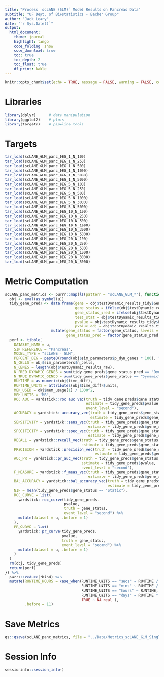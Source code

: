 ```yaml
---
title: "Process `scLANE (GLM)` Model Results on Pancreas Data"
subtitle: "UF Dept. of Biostatistics - Bacher Group"
author: "Jack Leary" 
date: "`r Sys.Date()`"
output:
  html_document:
    theme: journal
    highlight: tango
    code_folding: show
    code_download: true 
    toc: true 
    toc_depth: 2
    toc_float: true
    df_print: kable
---
```


```r
knitr::opts_chunk$set(echo = TRUE, message = FALSE, warning = FALSE, comment = NA)
```

# Libraries

```r
library(dplyr)      # data manipulation 
library(ggplot2)    # plots
library(targets)    # pipeline tools
```

# Targets

```r
tar_load(scLANE_GLM_panc_DEG_1_N_100)
tar_load(scLANE_GLM_panc_DEG_1_N_250)
tar_load(scLANE_GLM_panc_DEG_1_N_500)
tar_load(scLANE_GLM_panc_DEG_1_N_1000)
tar_load(scLANE_GLM_panc_DEG_1_N_3000)
tar_load(scLANE_GLM_panc_DEG_1_N_5000)
tar_load(scLANE_GLM_panc_DEG_5_N_100)
tar_load(scLANE_GLM_panc_DEG_5_N_250)
tar_load(scLANE_GLM_panc_DEG_5_N_500)
tar_load(scLANE_GLM_panc_DEG_5_N_1000)
tar_load(scLANE_GLM_panc_DEG_5_N_3000)
tar_load(scLANE_GLM_panc_DEG_5_N_5000)
tar_load(scLANE_GLM_panc_DEG_10_N_100)
tar_load(scLANE_GLM_panc_DEG_10_N_250)
tar_load(scLANE_GLM_panc_DEG_10_N_500)
tar_load(scLANE_GLM_panc_DEG_10_N_1000)
tar_load(scLANE_GLM_panc_DEG_10_N_3000)
tar_load(scLANE_GLM_panc_DEG_10_N_5000)
tar_load(scLANE_GLM_panc_DEG_20_N_100)
tar_load(scLANE_GLM_panc_DEG_20_N_250)
tar_load(scLANE_GLM_panc_DEG_20_N_500)
tar_load(scLANE_GLM_panc_DEG_20_N_1000)
tar_load(scLANE_GLM_panc_DEG_20_N_3000)
tar_load(scLANE_GLM_panc_DEG_20_N_5000)
```

# Metric Computation

```r
scLANE_panc_metrics <- purrr::map(ls(pattern = "scLANE_GLM_*"), function(u) {
  obj <- eval(as.symbol(u))
  tidy_gene_preds <- data.frame(gene = obj$testDynamic_results_tidy$Gene, 
                                gene_status = ifelse(obj$testDynamic_results_tidy$geneStatus == "Dynamic", "Dynamic", "Static"), 
                                gene_status_pred = ifelse(obj$testDynamic_results_tidy$Gene_Dynamic_Overall == 1, "Dynamic", "Static"), 
                                test_stat = obj$testDynamic_results_tidy$Test_Stat, 
                                pvalue = obj$testDynamic_results_tidy$P_Val, 
                                pvalue_adj = obj$testDynamic_results_tidy$P_Val_Adj) %>% 
                     mutate(gene_status = factor(gene_status, levels = c("Dynamic", "Static")), 
                            gene_status_pred = factor(gene_status_pred, levels = c("Dynamic", "Static")))
  perf <- tibble(
    DATASET_NAME = u, 
    SIM_REFERENCE = "Pancreas", 
    MODEL_TYPE = "scLANE - GLM", 
    PERCENT_DEG = paste0(round(obj$sim_parameters$p_dyn_genes * 100), "%"), 
    N_CELLS = obj$sim_parameters$n_cells, 
    N_GENES = length(obj$testDynamic_results_raw), 
    N_PRED_DYNAMIC_GENES = sum(tidy_gene_preds$gene_status_pred == "Dynamic"), 
    N_TRUE_DYNAMIC_GENES = sum(tidy_gene_preds$gene_status == "Dynamic"), 
    RUNTIME = as.numeric(obj$time_diff), 
    RUNTIME_UNITS = attributes(obj$time_diff)$units, 
    MEM_USED = obj$mem_usage[1] / 1000^2,
    MEM_UNITS = "MB", 
    ROC_AUC = yardstick::roc_auc_vec(truth = tidy_gene_preds$gene_status, 
                                     estimate = tidy_gene_preds$pvalue, 
                                     event_level = "second"), 
    ACCURACY = yardstick::accuracy_vec(truth = tidy_gene_preds$gene_status, 
                                       estimate = tidy_gene_preds$gene_status_pred), 
    SENSITIVITY = yardstick::sens_vec(truth = tidy_gene_preds$gene_status, 
                                      estimate = tidy_gene_preds$gene_status_pred), 
    SPECIFICITY = yardstick::spec_vec(truth = tidy_gene_preds$gene_status, 
                                      estimate = tidy_gene_preds$gene_status_pred),
    RECALL = yardstick::recall_vec(truth = tidy_gene_preds$gene_status, 
                                   estimate = tidy_gene_preds$gene_status_pred),
    PRECISION = yardstick::precision_vec(truth = tidy_gene_preds$gene_status, 
                                         estimate = tidy_gene_preds$gene_status_pred), 
    AUC_PR = yardstick::pr_auc_vec(truth = tidy_gene_preds$gene_status, 
                                   estimate = tidy_gene_preds$pvalue, 
                                   event_level = "second"), 
    F_MEASURE = yardstick::f_meas_vec(truth = tidy_gene_preds$gene_status, 
                                      estimate = tidy_gene_preds$gene_status_pred), 
    BAL_ACCURACY = yardstick::bal_accuracy_vec(truth = tidy_gene_preds$gene_status, 
                                               estimate = tidy_gene_preds$gene_status_pred), 
    NIR = mean(tidy_gene_preds$gene_status == "Static"), 
    ROC_CURVE = list(
      yardstick::roc_curve(tidy_gene_preds, 
                           pvalue, 
                           truth = gene_status,
                           event_level = "second") %>% 
      mutate(dataset = u, .before = 1)
    ), 
    PR_CURVE = list(
      yardstick::pr_curve(tidy_gene_preds, 
                          pvalue, 
                          truth = gene_status,
                          event_level = "second") %>% 
      mutate(dataset = u, .before = 1)
    )
  )
  rm(obj, tidy_gene_preds)
  return(perf)
}) %>% 
  purrr::reduce(rbind) %>% 
  mutate(RUNTIME_HOURS = case_when(RUNTIME_UNITS == "secs" ~ RUNTIME / 60^2, 
                                   RUNTIME_UNITS == "mins" ~ RUNTIME / 60, 
                                   RUNTIME_UNITS == "hours" ~ RUNTIME, 
                                   RUNTIME_UNITS == "days" ~ RUNTIME * 24, 
                                   TRUE ~ NA_real_), 
         .before = 11)
```

# Save Metrics

```r
qs::qsave(scLANE_panc_metrics, file = "../Data/Metrics_scLANE_GLM_Single_Subject_Pancreas")
```

# Session Info

```r
sessioninfo::session_info()
```
